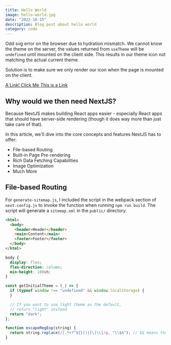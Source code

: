 ```yaml
---
title: Hello World
image: hello-world.jpg
date: "2022-10-15"
description: Blog post about hello world
category: code
---
```


Odd svg error on the browser due to hydration mismatch.
We cannot know the theme on the server, the values returned from `useTheme` will be `undefined` until mounted on the client side. This results in our theme icon not matching the actual current theme.

Solution is to make sure we only render our icon when the page is mounted on the client.

[A Link! Click Me This is a Link](https://google.ca)

## Why would we then need NextJS?

Because NextJS makes building React apps easier - especially React apps that should have server-side rendering (though it does way more than just take care of that).

In this article, we'll dive into the core concepts and features NextJS has to offer:

- File-based Routing
- Built-in Page Pre-rendering
- Rich Data Fetching Capabilities
- Image Optimization
- Much More

## File-based Routing

For `generate-sitemap.js`, I included the script in the webpack section of `next.config.js` to invoke the function when running `npm run build`. The script will generate a `sitemap.xml` in the `public/` directory.

```html fileName=index.html
<html>
  <body>
    <header>Header</header>
    <main>Content</main>
    <footer>Footer</footer>
  </body>
</html>
```

```css fileName=index.css
body {
  display: flex;
  flex-direction: column;
  min-height: 100vh;
}
```

```jsx fileName=themeContext.jsx
const getInitialTheme = (_) => {
  if (typeof window !== "undefined" && window.localStorage) {
  }

  // If you want to use light theme as the default,
  // return "light" instead
  return "dark";
};
```

```js
function escapeRegExp(string) {
  return string.replace(/[.*+?^${}()|[\]\\]/g, "\\$&"); // $& means the whole matched string
}
```
